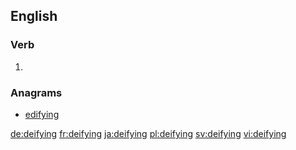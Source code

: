 ==English==

===Verb===
{{head|en|present participle}}

# {{present participle of|deify|lang=en}}

===Anagrams===
* [[edifying#English|edifying]]

[[de:deifying]]
[[fr:deifying]]
[[ja:deifying]]
[[pl:deifying]]
[[sv:deifying]]
[[vi:deifying]]